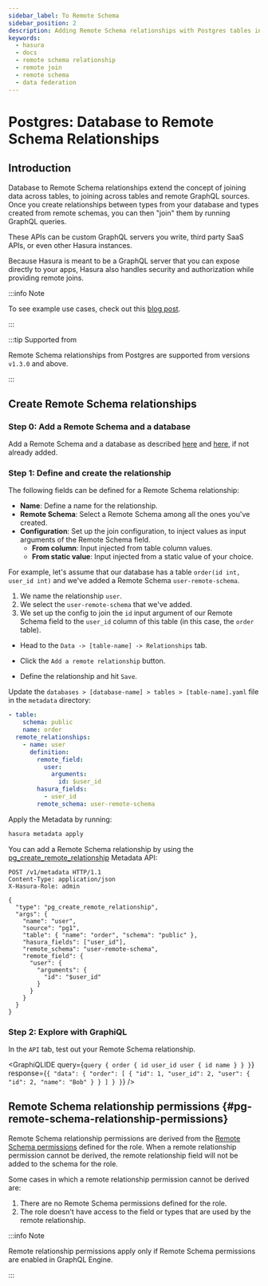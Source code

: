 ```yaml
---
sidebar_label: To Remote Schema
sidebar_position: 2
description: Adding Remote Schema relationships with Postgres tables in Hasura
keywords:
  - hasura
  - docs
  - remote schema relationship
  - remote join
  - remote schema
  - data federation
---
```



# Postgres: Database to Remote Schema Relationships

## Introduction

Database to Remote Schema relationships extend the concept of joining data across tables, to joining across tables and
remote GraphQL sources. Once you create relationships between types from your database and types created from remote
schemas, you can then "join" them by running GraphQL queries.

These APIs can be custom GraphQL servers you write, third party SaaS APIs, or even other Hasura instances.

Because Hasura is meant to be a GraphQL server that you can expose directly to your apps, Hasura also handles security
and authorization while providing remote joins.

:::info Note

To see example use cases, check out this
[blog post](https://hasura.io/blog/remote-joins-a-graphql-api-to-join-database-and-other-data-sources/).

:::

:::tip Supported from

Remote Schema relationships from Postgres are supported from versions `v1.3.0` and above.

:::

## Create Remote Schema relationships

### Step 0: Add a Remote Schema and a database

Add a Remote Schema and a database as described [here](/remote-schemas/adding-schema.mdx) and
[here](/databases/quickstart.mdx), if not already added.

### Step 1: Define and create the relationship

The following fields can be defined for a Remote Schema relationship:

- **Name**: Define a name for the relationship.
- **Remote Schema**: Select a Remote Schema among all the ones you've created.
- **Configuration**: Set up the join configuration, to inject values as input arguments of the Remote Schema field.
  - **From column**: Input injected from table column values.
  - **From static value**: Input injected from a static value of your choice.

For example, let's assume that our database has a table `order(id int, user_id int)` and we've added a Remote Schema
`user-remote-schema`.

1.  We name the relationship `user`.
2.  We select the `user-remote-schema` that we've added.
3.  We set up the config to join the `id` input argument of our Remote Schema field to the `user_id` column of this
    table (in this case, the `order` table).

<Tabs groupId="user-preference" className="api-tabs">
<TabItem value="console" label="Console">

- Head to the `Data -> [table-name] -> Relationships` tab.
- Click the `Add a remote relationship` button.

  <Thumbnail
    src="/img/schema/add-remote-schema-relationship.png"
    alt="Opening the remote relationship section"
    width="1000px"
  />

- Define the relationship and hit `Save`.

  <Thumbnail src="/img/schema/define-remote-schema-relationship.png" alt="Defining the relationship" width="800px" />

</TabItem>
<TabItem value="cli" label="CLI">

Update the `databases > [database-name] > tables > [table-name].yaml` file in the `metadata` directory:

```yaml {4-13}
- table:
    schema: public
    name: order
  remote_relationships:
    - name: user
      definition:
        remote_field:
          user:
            arguments:
              id: $user_id
        hasura_fields:
          - user_id
        remote_schema: user-remote-schema
```

Apply the Metadata by running:

```bash
hasura metadata apply
```

</TabItem>
<TabItem value="api" label="API">

You can add a Remote Schema relationship by using the
[pg_create_remote_relationship](/api-reference/metadata-api/remote-relationships.mdx#metadata-pg-create-remote-relationship)
Metadata API:

```http
POST /v1/metadata HTTP/1.1
Content-Type: application/json
X-Hasura-Role: admin

{
  "type": "pg_create_remote_relationship",
  "args": {
    "name": "user",
    "source": "pg1",
    "table": { "name": "order", "schema": "public" },
    "hasura_fields": ["user_id"],
    "remote_schema": "user-remote-schema",
    "remote_field": {
      "user": {
        "arguments": {
          "id": "$user_id"
        }
      }
    }
  }
}
```

</TabItem>
</Tabs>

### Step 2: Explore with GraphiQL

In the `API` tab, test out your Remote Schema relationship.

<GraphiQLIDE
  query={`query {
  order {
    id
    user_id
    user {
      id
      name
    }
  }
}`}
  response={`{
  "data": {
    "order": [
      {
        "id": 1,
        "user_id": 2,
        "user": {
          "id": 2,
          "name": "Bob"
        }
      }
    ]
  }
}`}
/>

## Remote Schema relationship permissions {#pg-remote-schema-relationship-permissions}

Remote Schema relationship permissions are derived from the
[Remote Schema permissions](/remote-schemas/auth/remote-schema-permissions.mdx) defined for the role. When a remote
relationship permission cannot be derived, the remote relationship field will not be added to the schema for the role.

Some cases in which a remote relationship permission cannot be derived are:

1.  There are no Remote Schema permissions defined for the role.
2.  The role doesn't have access to the field or types that are used by the remote relationship.

:::info Note

Remote relationship permissions apply only if Remote Schema permissions are enabled in GraphQL Engine.

:::

